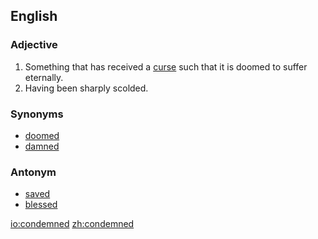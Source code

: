 ==English==

===Adjective===
#Something that has received a [[curse]] such that it is doomed to suffer eternally.
#Having been sharply scolded.

===Synonyms===
*[[doomed]]
*[[damned]]

===Antonym===
*[[saved]]
*[[blessed]]

[[io:condemned]]
[[zh:condemned]]